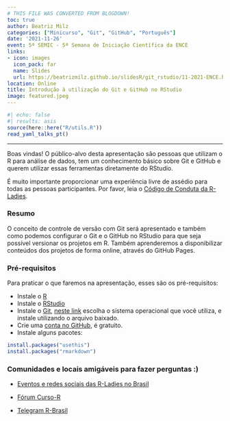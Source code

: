 ```yaml
---
# THIS FILE WAS CONVERTED FROM BLOGDOWN!
toc: true
author: Beatriz Milz
categories: ["Minicurso", "Git", "GitHub", "Português"]
date: '2021-11-26'
event: 5ª SEMIC - 5ª Semana de Iniciação Científica da ENCE
links:
- icon: images
  icon_pack: far
  name: Slides
  url: https://beatrizmilz.github.io/slidesR/git_rstudio/11-2021-ENCE.html
location: Online
title: Introdução à utilização do Git e GitHub no RStudio
image: featured.jpeg
---
```


```r
#| echo: false
#| results: asis
source(here::here("R/utils.R"))
read_yaml_talks_pt()
```

------------------------------------------------------------------------

Boas vindas! O público-alvo desta apresentação são pessoas que utilizam o R para análise de dados, tem um conhecimento básico sobre Git e GitHub e querem utilizar essas ferramentas diretamente do RStudio.

É muito importante proporcionar uma experiência livre de assédio para todas as pessoas participantes. Por favor, leia o [Código de Conduta da R-Ladies](https://github.com/rladies/.github/blob/master/CODE_OF_CONDUCT.md#portuguese).

### Resumo

O conceito de controle de versão com Git será apresentado e também como podemos configurar o Git e o GitHub no RStudio para que seja possível versionar os projetos em R. Também aprenderemos a disponibilizar conteúdos dos projetos de forma online, através do GitHub Pages.

### Pré-requisitos

Para praticar o que faremos na apresentação, esses são os pré-requisitos:

-   Instale o [R](https://cran.r-project.org/)
-   Instale o [RStudio](https://www.rstudio.com/products/rstudio/download/)
-   Instale o [Git](https://git-scm.com/downloads), [neste link](https://git-scm.com/downloads) escolha o sistema operacional que você utiliza, e instale utilizando o arquivo baixado.
-   Crie uma [conta no GitHub](https://github.com/), é gratuito.
-   Instale alguns pacotes:

```r
install.packages("usethis")
install.packages("rmarkdown")
```

### Comunidades e locais amigáveis para fazer perguntas :)

-   [Eventos e redes sociais das R-Ladies no Brasil](https://github.com/R-Ladies-Sao-Paulo/RLadies-Brasil)

-   [Fórum Curso-R](https://discourse.curso-r.com/)

-   [Telegram R-Brasil](https://t.me/rbrasiloficial)
